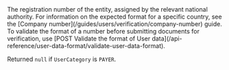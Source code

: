 <ResponseField name="CompanyNumber" type="string" >    
The registration number of the entity, assigned by the relevant national authority. For information on the expected format for a specific country, see the [Company number](/guides/users/verification/company-number) guide. To validate the format of a number before submitting documents for verification, use [POST Validate the format of User data](/api-reference/user-data-format/validate-user-data-format).

Returned `null` if `UserCategory` is `PAYER`.
</ResponseField>